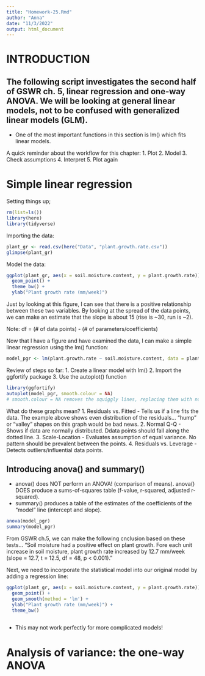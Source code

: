 ```yaml
---
title: "Homework-25.Rmd"
author: "Anna"
date: "11/3/2022"
output: html_document
---
```


# INTRODUCTION
## The following script investigates the second half of GSWR ch. 5, linear regression and one-way ANOVA. We will be looking at general linear models, not to be confused with generalized linear models (GLM). 
* One of the most important functions in this section is lm() which fits linear models. 

A quick reminder about the workflow for this chapter:
1. Plot
2. Model
3. Check assumptions
4. Interpret
5. Plot again

# Simple linear regression

Setting things up;
```r
rm(list=ls())
library(here)
library(tidyverse)
```

Importing the data:
```r
plant_gr <- read.csv(here("Data", "plant.growth.rate.csv"))
glimpse(plant_gr)
```

Model the data:
```r
ggplot(plant_gr, aes(x = soil.moisture.content, y = plant.growth.rate)) +
  geom_point() +
  theme_bw() +
  ylab("Plant growth rate (mm/week)")
```
Just by looking at this figure, I can see that there is a positive relationship between these two variables. By looking at the spread of the data points, we can make an estimate that the slope is about 15 (rise is ~30, run is ~2).

Note: df = (# of data points) - (# of parameters/coefficients)

Now that I have a figure and have examined the data, I can make a simple linear regression using the lm() function:
```r
model_pgr <- lm(plant.growth.rate ~ soil.moisture.content, data = plant_gr)
```

Review of steps so far:
1. Create a linear model with lm()
2. Import the ggfortify package
3. Use the autoplot() function

```r
library(ggfortify)
autoplot(model_pgr, smooth.colour = NA)
# smooth.colour = NA removes the squiggly lines, replacing them with normal straight lines for analysis
```

What do these graphs mean?
1. Residuals vs. Fitted - Tells us if a line fits the data. The example above shows even distribution of the residuals... "hump" or "valley" shapes on this graph would be bad news.
2. Normal Q-Q - Shows if data are normally distributed. Ddata points should fall along the dotted line.
3. Scale-Location - Evaluates assumption of equal variance. No pattern should be prevalent between the points.
4. Residuals vs. Leverage - Detects outliers/influential data points.

## Introducing anova() and summary()

* anova() does NOT perform an ANOVA! (comparison of means). anova() DOES produce a sums-of-squares table (f-value, r-squared, adjusted r-squared).
* summary() produces a table of the estimates of the coefficients of the "model" line (intercept and slope).

```r
anova(model_pgr) 
summary(model_pgr)
```
From GSWR ch.5, we can make the following cnclusion based on these tests...
"Soil moisture had a positive effect on plant growth. Fore each unit increase in soil moisture, plant growth rate increased by 12.7 mm/week (slope = 12.7, t = 12.5, df = 48, p < 0.001)."

Next, we need to incorporate the statistical model into our original model by adding a regression line:
```r
ggplot(plant_gr, aes(x = soil.moisture.content, y = plant.growth.rate)) +
  geom_point() +
  geom_smooth(method = 'lm') +
  ylab("Plant growth rate (mm/week)") +
  theme_bw()
  
```
* This may not work perfectly for more complicated models!

# Analysis of variance: the one-way ANOVA










